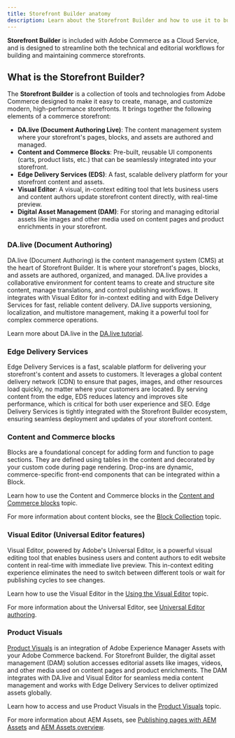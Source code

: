 ```yaml
---
title: Storefront Builder anatomy
description: Learn about the Storefront Builder and how to use it to build your storefront.
---
```



**Storefront Builder** is included with Adobe Commerce as a Cloud Service, and is designed to streamline both the technical and editorial workflows for building and maintaining commerce storefronts. 

## What is the Storefront Builder?

The **Storefront Builder** is a collection of tools and technologies from Adobe Commerce designed to make it easy to create, manage, and customize modern, high-performance storefronts. It brings together the following elements of a commerce storefront:

- **DA.live (Document Authoring Live)**: The content management system where your storefront's pages, blocks, and assets are authored and managed.
- **Content and Commerce Blocks**: Pre-built, reusable UI components (carts, product lists, etc.) that can be seamlessly integrated into your storefront.
- **Edge Delivery Services (EDS)**: A fast, scalable delivery platform for your storefront content and assets.
- **Visual Editor**: A visual, in-context editing tool that lets business users and content authors update storefront content directly, with real-time preview.
- **Digital Asset Management (DAM)**: For storing and managing editorial assets like images and other media used on content pages and product enrichments in your storefront.

### DA.live (Document Authoring)

DA.live (Document Authoring) is the content management system (CMS) at the heart of Storefront Builder. It is where your storefront's pages, blocks, and assets are authored, organized, and managed. DA.live provides a collaborative environment for content teams to create and structure site content, manage translations, and control publishing workflows. It integrates with Visual Editor for in-context editing and with Edge Delivery Services for fast, reliable content delivery. DA.live supports versioning, localization, and multistore management, making it a powerful tool for complex commerce operations.

Learn more about DA.live in the [DA.live tutorial](https://www.aem.live/developer/da-tutorial).

### Edge Delivery Services

Edge Delivery Services is a fast, scalable platform for delivering your storefront's content and assets to customers. It leverages a global content delivery network (CDN) to ensure that pages, images, and other resources load quickly, no matter where your customers are located. By serving content from the edge, EDS reduces latency and improves site performance, which is critical for both user experience and SEO. Edge Delivery Services is tightly integrated with the Storefront Builder ecosystem, ensuring seamless deployment and updates of your storefront content.

### Content and Commerce blocks

Blocks are a foundational concept for adding form and function to page sections. They are defined using tables in the content and decorated by your custom code during page rendering. Drop-ins are dynamic, commerce-specific front-end components that can be integrated within a Block.

Learn how to use the Content and Commerce blocks in the [Content and Commerce blocks](/merchants/storefront-builder/content-commerce-blocks/) topic.

For more information about content blocks, see the [Block Collection](https://www.aem.live/developer/block-collection) topic.

### Visual Editor (Universal Editor features)

Visual Editor, powered by Adobe's Universal Editor, is a powerful visual editing tool that enables business users and content authors to edit website content in real-time with immediate live preview. This in-context editing experience eliminates the need to switch between different tools or wait for publishing cycles to see changes.

Learn how to use the Visual Editor in the [Using the Visual Editor](/merchants/storefront-builder/visual-editor/) topic.

For more information about the Universal Editor, see [Universal Editor authoring](https://experienceleague.adobe.com/en/docs/experience-manager-cloud-service/content/sites/authoring/universal-editor/authoring).


### Product Visuals

[Product Visuals](https://experienceleague.adobe.com/en/docs/commerce/product-visuals/overview) is an integration of Adobe Experience Manager Assets with your Adobe Commerce backend. For Storefront Builder, the digital asset management (DAM) solution accesses editorial assets like images, videos, and other media used on content pages and product enrichments. The DAM integrates with DA.live and Visual Editor for seamless media content management and works with Edge Delivery Services to deliver optimized assets globally.

Learn how to access and use Product Visuals in the [Product Visuals](/merchants/storefront-builder/product-visuals/) topic.

For more information about AEM Assets, see [Publishing pages with AEM Assets](https://www.aem.live/docs/universal-editor-assets) and [AEM Assets overview](https://experienceleague.adobe.com/en/docs/experience-manager-assets/content/home.html).
